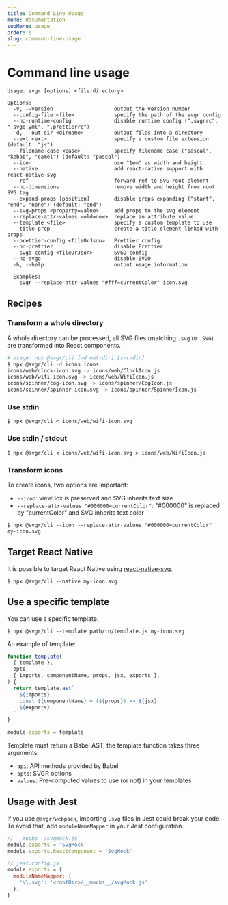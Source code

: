 ```yaml
---
title: Command Line Usage
menu: documentation
subMenu: usage
order: 6
slug: command-line-usage
---
```

# Command line usage

```
Usage: svgr [options] <file|directory>

Options:
  -V, --version                    output the version number
  --config-file <file>             specify the path of the svgr config
  --no-runtime-config              disable runtime config (".svgrrc", ".svgo.yml", ".prettierrc")
  -d, --out-dir <dirname>          output files into a directory
  --ext <ext>                      specify a custom file extension (default: "js")
  --filename-case <case>           specify filename case ("pascal", "kebab", "camel") (default: "pascal")
  --icon                           use "1em" as width and height
  --native                         add react-native support with react-native-svg
  --ref                            forward ref to SVG root element
  --no-dimensions                  remove width and height from root SVG tag
  --expand-props [position]        disable props expanding ("start", "end", "none") (default: "end")
  --svg-props <property=value>     add props to the svg element
  --replace-attr-values <old=new>  replace an attribute value
  --template <file>                specify a custom template to use
  --title-prop                     create a title element linked with props
  --prettier-config <fileOrJson>   Prettier config
  --no-prettier                    disable Prettier
  --svgo-config <fileOrJson>       SVGO config
  --no-svgo                        disable SVGO
  -h, --help                       output usage information

  Examples:
    svgr --replace-attr-values "#fff=currentColor" icon.svg
```
## Recipes

### Transform a whole directory

A whole directory can be processed, all SVG files (matching `.svg` or `.SVG`)
are transformed into React components.

```sh
# Usage: npx @svgr/cli [-d out-dir] [src-dir]
$ npx @svgr/cli -d icons icons
icons/web/clock-icon.svg -> icons/web/ClockIcon.js
icons/web/wifi-icon.svg -> icons/web/WifiIcon.js
icons/spinner/cog-icon.svg -> icons/spinner/CogIcon.js
icons/spinner/spinner-icon.svg -> icons/spinner/SpinnerIcon.js
```

### Use stdin

```
$ npx @svgr/cli < icons/web/wifi-icon.svg
```

### Use stdin / stdout

```
$ npx @svgr/cli < icons/web/wifi-icon.svg > icons/web/WifiIcon.js
```

### Transform icons

To create icons, two options are important:

- `--icon`: viewBox is preserved and SVG inherits text size
- `--replace-attr-values "#000000=currentColor"`: "#000000" is replaced by
  "currentColor" and SVG inherits text color

```
$ npx @svgr/cli --icon --replace-attr-values "#000000=currentColor" my-icon.svg
```

## Target React Native

It is possible to target React Native using [react-native-svg](https://github.com/react-native-community/react-native-svg).

```
$ npx @svgr/cli --native my-icon.svg
```

## Use a specific template

You can use a specific template.

```
$ npx @svgr/cli --template path/to/template.js my-icon.svg
```

An example of template:

```js
function template(
  { template },
  opts,
  { imports, componentName, props, jsx, exports },
) {
  return template.ast`
    ${imports}
    const ${componentName} = (${props}) => ${jsx}
    ${exports}
  `
}

module.exports = template
```

Template must return a Babel AST, the template function takes three arguments:

- `api`: API methods provided by Babel
- `opts`: SVGR options
- `values`: Pre-computed values to use (or not) in your templates

## Usage with Jest

If you use `@svgr/webpack`, importing `.svg` files in Jest could break your code. To avoid that, add `moduleNameMapper` in your Jest configuration.

```js
// __mocks__/svgMock.js
module.exports = 'SvgMock'
module.exports.ReactComponent = 'SvgMock'
```

```js
// jest.config.js
module.exports = {
  moduleNameMapper: {
    '\\.svg': '<rootDir>/__mocks__/svgMock.js',
  },
}
```